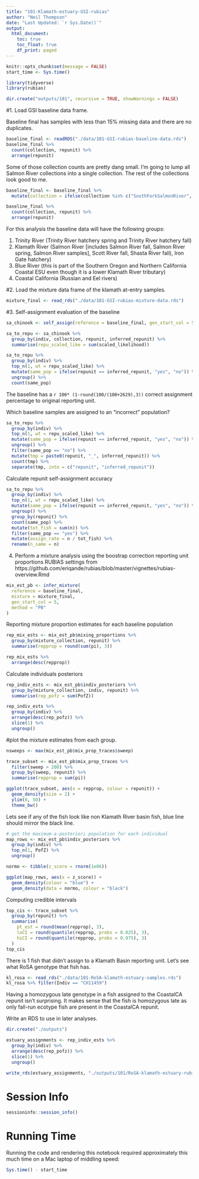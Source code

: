 ```yaml
---
title: "101-Klamath-estuary-GSI-rubias"
author: "Neil Thompson"
date: "Last Updated: `r Sys.Date()`"
output:
  html_document:
    toc: true
    toc_float: true
    df_print: paged
---
```


```r
knitr::opts_chunk$set(message = FALSE)
start_time <- Sys.time()
```
```r
library(tidyverse)
library(rubias)

dir.create("outputs/101", recursive = TRUE, showWarnings = FALSE)
```

#1. Load GSI baseline data frame.

Baseline final has samples with less than 15% missing data and there are no duplicates.
```r
baseline_final <- readRDS("./data/101-GSI-rubias-baseline-data.rds")
baseline_final %>%
  count(collection, repunit) %>%
  arrange(repunit)
```

Some of those collection counts are pretty dang small. I'm going to lump all Salmon River collections into a single collection. The rest of the collections look good to me.

```r
baseline_final <- baseline_final %>%
  mutate(collection = ifelse(collection %in% c("SouthForkSalmonRiver", "SalmonSp", "SalmonRiver", "SalmonR", "SalmonFall", "EastForkSouthForkSalmonRiver"), "SalmonRiver", collection))

baseline_final %>%
  count(collection, repunit) %>%
  arrange(repunit)
```

For this analysis the baseline data will have the following groups:

1. Trinity River (Trinity River hatchery spring and Trinity River hatchery fall)
2. Klamath River (Salmon River [includes Salmon River fall, Salmon River spring, Salmon River samples], Scott River fall, Shasta River fall), Iron Gate hatchery)
3. Blue River (this is part of the Southern Oregon and Northern California Coastal ESU even though it is a lower Klamath River tributary)
4. Coastal California (Russian and Eel rivers)

#2. Load the mixture data frame of the klamath at-entry samples.

```r
mixture_final <- read_rds("./data/101-GSI-rubias-mixture-data.rds")
```

#3. Self-assignment evaluation of the baseline
```r
sa_chinook <- self_assign(reference = baseline_final, gen_start_col = 5)

sa_to_repu <- sa_chinook %>%
  group_by(indiv, collection, repunit, inferred_repunit) %>%
  summarise(repu_scaled_like = sum(scaled_likelihood))

sa_to_repu %>%
  group_by(indiv) %>%
  top_n(1, wt = repu_scaled_like) %>%
  mutate(same_pop = ifelse(repunit == inferred_repunit, "yes", "no")) %>%
  ungroup() %>%
  count(same_pop)
```

The baseline has a `r 100* (1-round(100/(100+2629),3))` correct assignment percentage to original reporting unit.

Which baseline samples are assigned to an "incorrect " population?

```r
sa_to_repu %>%
  group_by(indiv) %>%
  top_n(1, wt = repu_scaled_like) %>%
  mutate(same_pop = ifelse(repunit == inferred_repunit, "yes", "no")) %>%
  ungroup() %>%
  filter(same_pop == "no") %>%
  mutate(tmp = paste0(repunit, "_", inferred_repunit)) %>%
  count(tmp) %>%
  separate(tmp, into = c("repunit", "inferred_repunit"))
```

Calculate repunit self-assignment accuracy
```r
sa_to_repu %>%
  group_by(indiv) %>%
  top_n(1, wt = repu_scaled_like) %>%
  mutate(same_pop = ifelse(repunit == inferred_repunit, "yes", "no")) %>%
  ungroup() %>%
  group_by(repunit) %>%
  count(same_pop) %>%
  mutate(tot_fish = sum(n)) %>%
  filter(same_pop == "yes") %>%
  mutate(assign_rate = n / tot_fish) %>%
  rename(n_same = n)
```


4. Perform a mixture analysis using the boostrap correction reporting unit proportions RUBIAS settings from https://github.com/eriqande/rubias/blob/master/vignettes/rubias-overview.Rmd
```r
mix_est_pb <- infer_mixture(
  reference = baseline_final,
  mixture = mixture_final,
  gen_start_col = 5,
  method = "PB"
)
```

Reporting mixture proportion estimates for each baseline population
```r
rep_mix_ests <- mix_est_pb$mixing_proportions %>%
  group_by(mixture_collection, repunit) %>%
  summarise(repprop = round(sum(pi), 3))

rep_mix_ests %>%
  arrange(desc(repprop))
```

Calculate individuals posteriors
```r
rep_indiv_ests <- mix_est_pb$indiv_posteriors %>%
  group_by(mixture_collection, indiv, repunit) %>%
  summarise(rep_pofz = sum(PofZ))

rep_indiv_ests %>%
  group_by(indiv) %>%
  arrange(desc(rep_pofz)) %>%
  slice(1) %>%
  ungroup()
```

#plot the mixture estimates from each group.
```r
nsweeps <- max(mix_est_pb$mix_prop_traces$sweep)

trace_subset <- mix_est_pb$mix_prop_traces %>%
  filter(sweep > 200) %>%
  group_by(sweep, repunit) %>%
  summarise(repprop = sum(pi))

ggplot(trace_subset, aes(x = repprop, colour = repunit)) +
  geom_density(size = 2) +
  ylim(0, 50) +
  theme_bw()
```

Lets see if any of the fish look like non Klamath River basin fish, blue line should mirror the black line.
```r
# get the maximum-a-posteriori population for each individual
map_rows <- mix_est_pb$indiv_posteriors %>%
  group_by(indiv) %>%
  top_n(1, PofZ) %>%
  ungroup()

normo <- tibble(z_score = rnorm(1e06))

ggplot(map_rows, aes(x = z_score)) +
  geom_density(colour = "blue") +
  geom_density(data = normo, colour = "black")
```


Computing credible intervals
```r
top_cis <- trace_subset %>%
  group_by(repunit) %>%
  summarise(
    pt_est = round(mean(repprop), 3),
    loCI = round(quantile(repprop, probs = 0.025), 3),
    hiCI = round(quantile(repprop, probs = 0.975), 3)
  )
top_cis
```

There is 1 fish that didn't assign to a Klamath Basin reporting unit.  Let's see what RoSA genotype that fish has.
```r
kl_rosa <- read_rds("./data/101-RoSA-klamath-estuary-samples.rds")
kl_rosa %>% filter(Indiv == "CH11459")
```

Having a homozygous late genotype in a fish assigned to the CoastalCA repunit isn't surprising. It makes sense that the fish is homozygous late as only fall-run ecotype fish are present in the CoastalCA repunit.


Write an RDS to use in later analyses.
```r
dir.create("./outputs")

estuary_assignments <- rep_indiv_ests %>%
  group_by(indiv) %>%
  arrange(desc(rep_pofz)) %>%
  slice(1) %>%
  ungroup()

write_rds(estuary_assignments, "./outputs/101/RoSA-klamath-estuary-rubias-assignments.rds", compress = "xz")
```

# Session Info

```r
sessioninfo::session_info()
```

# Running Time

Running the code and rendering this notebook required approximately this much time
on a Mac laptop of middling speed:
```r
Sys.time() - start_time
```
